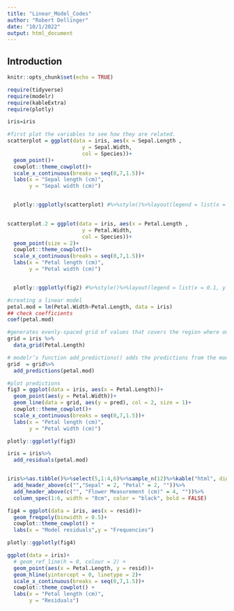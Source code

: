 ```yaml
---
title: "Linear_Model_Codes"
author: "Robert Dellinger"
date: "10/1/2022"
output: html_document
---
```


## Introduction

```r
knitr::opts_chunk$set(echo = TRUE)

require(tidyverse)
require(modelr)
require(kableExtra)
require(plotly)

```

```r
iris=iris
```


```r
#first plot the variables to see how they are related.
scatterplot = ggplot(data = iris, aes(x = Sepal.Length ,
                        y = Sepal.Width, 
                        col = Species))+
  geom_point()+
  cowplot::theme_cowplot()+
  scale_x_continuous(breaks = seq(0,7,1.5))+
  labs(x = "Sepal length (cm)",
       y = "Sepal width (cm)")


  plotly::ggplotly(scatterplot) #%>%style()%>%layout(legend = list(x = 0.8, y = 0.95))
  
```
```r


scatterplot.2 = ggplot(data = iris, aes(x = Petal.Length ,
                        y = Petal.Width, 
                        col = Species))+
  geom_point(size = 2)+
  cowplot::theme_cowplot()+
  scale_x_continuous(breaks = seq(0,7,1.5))+
  labs(x = "Petal length (cm)",
       y = "Petal width (cm)")


  plotly::ggplotly(fig2) #%>%style()%>%layout(legend = list(x = 0.1, y = 0.95))
```


```r

#creating a linear model
petal.mod = lm(Petal.Width~Petal.Length, data = iris)
## check coefficients
coef(petal.mod)

```



```r
#generates evenly-spaced grid of values that covers the region where our data lies. 
grid = iris %>%
  data_grid(Petal.Length)
```

```r

# modelr’s function add_predictions() adds the predictions from the model to a new column 
grid  = grid%>%
  add_predictions(petal.mod)
```


```r

#plot predictions 
fig3 = ggplot(data = iris, aes(x = Petal.Length))+
  geom_point(aes(y = Petal.Width))+
  geom_line(data = grid, aes(y = pred), col = 2, size = 1)+
  cowplot::theme_cowplot()+
  scale_x_continuous(breaks = seq(0,7,1.5))+
  labs(x = "Petal length (cm)",
       y = "Petal width (cm)")

plotly::ggplotly(fig3)
```



```r
iris = iris%>%
  add_residuals(petal.mod)


iris%>%as.tibble()%>%select(5,1:4,6)%>%sample_n(12)%>%kable("html", digits = 2, align = "c", caption = "The residual values in the dataset", col.names = c("Species", "Length", "Width", "Length", "Width", "Residual"))%>%
  add_header_above(c("","Sepal" = 2, "Petal" = 2, ""))%>%
  add_header_above(c("", "Flower Measurement (cm)" = 4, ""))%>%
  column_spec(1:6, width = "8cm", color = "black", bold = FALSE)


```

```r
fig4 = ggplot(data = iris, aes(x = resid))+
  geom_freqpoly(binwidth = 0.5)+
  cowplot::theme_cowplot() +
  labs(x = "Model residuals",y = "Frequencies")

plotly::ggplotly(fig4)
```


```r
ggplot(data = iris)+
  # geom_ref_line(h = 0, colour = 2) +
  geom_point(aes(x = Petal.Length, y = resid))+
  geom_hline(yintercept = 0, linetype = 2)+
  scale_x_continuous(breaks = seq(0,7,1.5))+
  cowplot::theme_cowplot() +
  labs(x = "Petal length (cm)",
       y = "Residuals")
```



